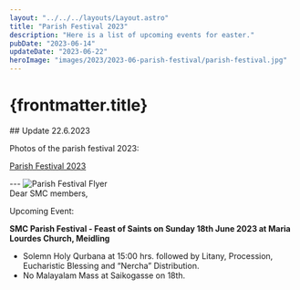 ```yaml
---
layout: "../../../layouts/Layout.astro"
title: "Parish Festival 2023"
description: "Here is a list of upcoming events for easter."
pubDate: "2023-06-14"
updateDate: "2023-06-22"
heroImage: "images/2023/2023-06-parish-festival/parish-festival.jpg"
---
```

# {frontmatter.title}

<section>
## Update 22.6.2023

Photos of the parish festival 2023:

<a href="/gallery/2023/2023-06-parish-festival">Parish Festival 2023</a>
</section>
---
<img src={`${import.meta.env.PUBLIC_ASSETS}${frontmatter.heroImage}`} alt="Parish Festival Flyer" />
<section>
Dear SMC members,

Upcoming Event:

**SMC Parish Festival - Feast of Saints on Sunday 18th June 2023 at Maria Lourdes Church, Meidling**
-	Solemn Holy Qurbana at 15:00 hrs. followed by Litany, Procession, Eucharistic Blessing and “Nercha” Distribution.
-	No Malayalam Mass at Saikogasse on 18th.

</section>

